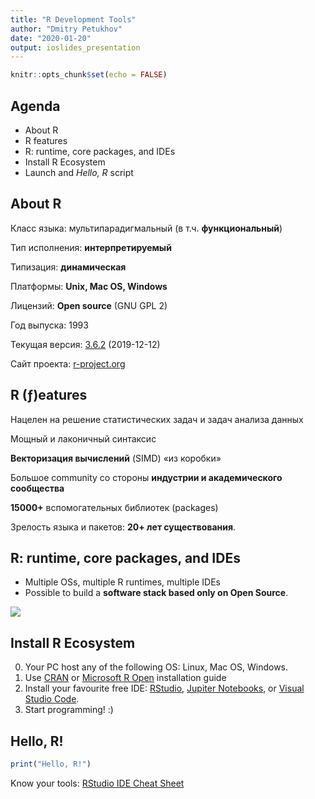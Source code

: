 ```yaml
---
title: "R Development Tools"
author: "Dmitry Petukhov"
date: "2020-01-20"
output: ioslides_presentation
---
```


```r
knitr::opts_chunk$set(echo = FALSE)
```


## Agenda
- About R 
- R features
- R: runtime, core packages, and IDEs
- Install R Ecosystem
- Launch and _Hello, R_ script


## About R

Класс языка: мультипарадигмальный (в т.ч. __функциональный__)

Тип исполнения: __интерпретируемый__

Типизация: __динамическая__

Платформы: __Unix, Mac OS, Windows__

Лицензий: __Open source__ (GNU GPL 2)

Год выпуска: 1993

Текущая версия: [3.6.2](https://cran.r-project.org/src/base/R-3/) (2019-12-12)

Сайт проекта:	[r-project.org](https://www.r-project.org/)



## R (ƒ)eatures

Нацелен на решение статистических задач и задач анализа данных

Мощный и лаконичный синтаксис

__Векторизация вычислений__ (SIMD) «из коробки»

Большое community со стороны __индустрии и академического сообщества__

__15000+__ вспомогательных библиотек (packages)

Зрелость языка и пакетов: __20+ лет существования__.



## R: runtime, core packages, and IDEs

- Multiple OSs, multiple R runtimes, multiple IDEs
- Possible to build a __software stack based only on Open Source__.

<div class="columns-2">
  ![](img/ide-runtime-os.png)
</div>


## Install R Ecosystem

0. Your PC host any of the following OS: Linux, Mac OS, Windows.
1. Use [CRAN](https://cran.r-project.org/) or [Microsoft R Open](https://mran.microsoft.com/documents/rro/installation) installation guide
2. Install your favourite free IDE: [RStudio](https://rstudio.com/products/rstudio/), [Jupiter Notebooks](https://jupyter.org/install), or
[Visual Studio Code](https://code.visualstudio.com/download).
3. Start programming! :)


## Hello, R!

```r
print("Hello, R!")
```


Know your tools: [RStudio IDE Cheat Sheet](https://github.com/rstudio/cheatsheets/raw/master/rstudio-ide.pdf)
